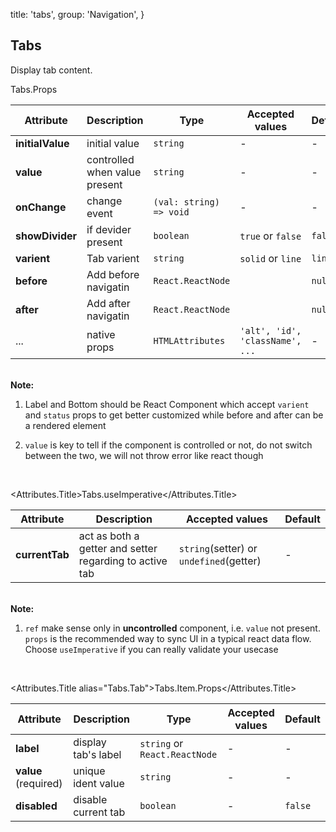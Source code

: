 

  title: 'tabs',
  group: 'Navigation',
}

## Tabs

Display tab content.

<Default />
<Solid />
<Devider />
<Dynamic />
<Controlled />
<Imperative />

<Attributes edit="/pages/en-us/components/tabs.mdx">
<Attributes.Title>Tabs.Props</Attributes.Title>

| Attribute        | Description                   | Type                    | Accepted values                 | Default |
| ---------------- | ----------------------------- | ----------------------- | ------------------------------- | ------- |
| **initialValue** | initial value                 | `string`                | -                               | -       |
| **value**        | controlled when value present | `string`                | -                               | -       |
| **onChange**     | change event                  | `(val: string) => void` | -                               | -       |
| **showDivider**  | if devider present            | `boolean`               | `true` or `false`               | `false` |
| **varient**      | Tab varient                   | `string`                | `solid` or `line`               | `line`  |
| **before**       | Add before navigatin          | `React.ReactNode`       |                                 | `null`  |
| **after**        | Add after navigatin           | `React.ReactNode`       |                                 | `null`  |
| ...              | native props                  | `HTMLAttributes`        | `'alt', 'id', 'className', ...` | -       |

<br />
<strong>Note:</strong>

1. Label and Bottom should be React Component which accept `varient` and `status` props to get
   better customized while before and after can be a rendered element

1. `value` is key to tell if the component is controlled or not, do not switch between the two,
   we will not throw error like react though

<br />

<Attributes.Title>Tabs.useImperative</Attributes.Title>

| Attribute      | Description                                             | Accepted values                         | Default |
| -------------- | ------------------------------------------------------- | --------------------------------------- | ------- |
| **currentTab** | act as both a getter and setter regarding to active tab | `string`(setter) or `undefined`(getter) | -       |

<br />
<strong>Note:</strong>

1. `ref` make sense only in **uncontrolled** component, i.e. `value` not present.
   `props` is the recommended way to sync UI in a typical react data flow.
   Choose `useImperative` if you can really validate your usecase

<br />

<Attributes.Title alias="Tabs.Tab">Tabs.Item.Props</Attributes.Title>

| Attribute            | Description         | Type                          | Accepted values | Default |
| -------------------- | ------------------- | ----------------------------- | --------------- | ------- |
| **label**            | display tab's label | `string` or `React.ReactNode` | -               | -       |
| **value** (required) | unique ident value  | `string`                      | -               | -       |
| **disabled**         | disable current tab | `boolean`                     | -               | `false` |

</Attributes>

